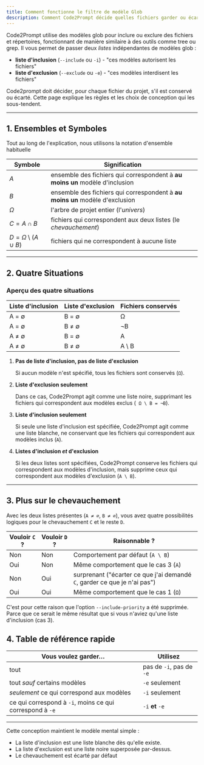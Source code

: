 ```yaml
---
title: Comment fonctionne le filtre de modèle Glob
description: Comment Code2Prompt décide quelles fichiers garder ou écarter en utilisant les globs d'inclusion (-i) et d'exclusion (-e).
---
```


Code2Prompt utilise des modèles glob pour inclure ou exclure des fichiers et répertoires, fonctionnant de manière similaire à des outils comme tree ou grep. Il vous permet de passer deux _listes_ indépendantes de modèles glob :

- **liste d'inclusion** (`--include` ou `-i`) - "ces modèles autorisent les fichiers"
- **liste d'exclusion** (`--exclude` ou `-e`) - "ces modèles interdisent les fichiers"

Code2prompt doit décider, pour chaque fichier du projet, s'il est conservé ou écarté. Cette page explique les règles et les choix de conception qui les sous-tendent.

---

## 1. Ensembles et Symboles

Tout au long de l'explication, nous utilisons la notation d'ensemble habituelle

| Symbole                           | Signification                                                                |
| --------------------------------- | ---------------------------------------------------------------------------- |
| $A$                               | ensemble des fichiers qui correspondent à **au moins un** modèle d'inclusion |
| $B$                               | ensemble des fichiers qui correspondent à **au moins un** modèle d'exclusion |
| $\Omega$                          | l'arbre de projet entier (l'_univers_)                                       |
| $C = A \cap B$                    | fichiers qui correspondent aux deux listes (le _chevauchement_)              |
| $D = \Omega \setminus (A \cup B)$ | fichiers qui ne correspondent à aucune liste                                 |

---

## 2. Quatre Situations

### Aperçu des quatre situations

| Liste d'inclusion | Liste d'exclusion | Fichiers conservés |
| ----------------- | ----------------- | ------------------ |
| A = ∅             | B = ∅             | Ω                  |
| A = ∅             | B ≠ ∅             | ¬B                 |
| A ≠ ∅             | B = ∅             | A                  |
| A ≠ ∅             | B ≠ ∅             | A \ B              |

1. **Pas de liste d'inclusion, pas de liste d'exclusion**

   Si aucun modèle n'est spécifié, tous les fichiers sont conservés (`Ω`).

2. **Liste d'exclusion seulement**

   Dans ce cas, Code2Prompt agit comme une liste noire, supprimant les fichiers qui correspondent aux modèles exclus (` Ω \ B = ¬B`).

3. **Liste d'inclusion seulement**

   Si seule une liste d'inclusion est spécifiée, Code2Prompt agit comme une liste blanche, ne conservant que les fichiers qui correspondent aux modèles inclus (`A`).

4. **Listes d'inclusion _et_ d'exclusion**

   Si les deux listes sont spécifiées, Code2Prompt conserve les fichiers qui correspondent aux modèles d'inclusion, mais supprime ceux qui correspondent aux modèles d'exclusion (`A \ B`).

---

## 3. Plus sur le chevauchement

Avec les deux listes présentes (`A ≠ ∅`, `B ≠ ∅`), vous avez quatre possibilités logiques
pour le chevauchement `C` et le reste `D`.

| Vouloir `C` ? | Vouloir `D` ? | Raisonnable ?                                                             |
| ------------- | ------------- | ------------------------------------------------------------------------- |
| Non           | Non           | Comportement par défaut (`A \ B`)                                         |
| Oui           | Non           | Même comportement que le cas 3 (`A`)                                      |
| Non           | Oui           | surprenant ("écarter ce que j'ai demandé `C`, garder ce que je n'ai pas") |
| Oui           | Oui           | Même comportement que le cas 1 (`Ω`)                                      |

C'est pour cette raison que l'option `--include-priority` a été supprimée. Parce que ce serait le même résultat que si vous n'aviez qu'une liste d'inclusion (cas 3).

## 4. Table de référence rapide

| Vous voulez garder…                                      | Utilisez                 |
| -------------------------------------------------------- | ------------------------ |
| tout                                                     | pas de `-i`, pas de `-e` |
| tout _sauf_ certains modèles                             | `-e` seulement           |
| _seulement_ ce qui correspond aux modèles                | `-i` seulement           |
| ce qui correspond à `-i`, moins ce qui correspond à `-e` | `-i` **et** `-e`         |

---

Cette conception maintient le modèle mental simple :

- La liste d'inclusion est une liste blanche dès qu'elle existe.
- La liste d'exclusion est une liste noire superposée par-dessus.
- Le chevauchement est écarté par défaut
